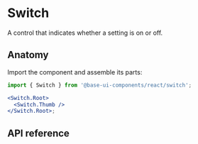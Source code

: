 # Switch

<Subtitle>A control that indicates whether a setting is on or off.</Subtitle>
<Meta
  name="description"
  content="A high-quality, unstyled React switch component that indicates whether a setting is on or off."
/>

<Demo path="./demos/hero" />

## Anatomy

Import the component and assemble its parts:

```jsx title="Anatomy"
import { Switch } from '@base-ui-components/react/switch';

<Switch.Root>
  <Switch.Thumb />
</Switch.Root>;
```

## API reference

<Reference component="Switch" parts="Root, Thumb" />
